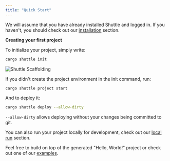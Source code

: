 ```yaml
---
title: "Quick Start"
---
```


We will assume that you have already installed Shuttle and logged in.
If you haven't, you should check out our [installation](./installation) section.

**Creating your first project**

To initialize your project, simply write:

```sh
cargo shuttle init
```

![Shuttle Scaffolding](/images/actix-scaffold-demo.gif)

If you didn't create the project environment in the init command, run:

```sh
cargo shuttle project start
```

And to deploy it:

```sh
cargo shuttle deploy --allow-dirty
```

<Info>`--allow-dirty` allows deploying without your changes being committed to git.</Info>

You can also run your project locally for development, check out our [local run](./local-run) section.

Feel free to build on top of the generated "Hello, World!" project or check out one of our [examples](../examples/axum).
